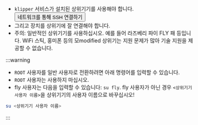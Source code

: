 * `klipper` 서비스가 설치된 상위기기를 사용해야 합니다. <Button variant="contained" disableElevation component="a" rel="noopener" href="/docs/DebugDoc/BasicTutorial/">네트워크를 통해 SSH 연결하기</Button>
* 그리고 장치를 상위기에 잘 연결해야 합니다.
* 주의: 일반적인 상위기기를 사용하십시오. 예를 들어 라즈베리 파이 FLY 패 등입니다. WiFi 스틱, 홍미폰 등의 모modified 상위기는 지원 문제가 많아 기술 지원을 제공할 수 없습니다.

:::warning
* `ROOT` 사용자를 일반 사용자로 전환하려면 아래 명령어를 입력할 수 있습니다.
* `ROOT` 사용자는 사용하지 마십시오.
* fly 사용자는 다음을 입력할 수 있습니다: `su fly`. fly 사용자가 아닌 경우 `<상위기기 사용자 이름>`을 상위기기의 사용자 이름으로 바꾸십시오!
```bash
su <상위기기 사용자 이름>
```
:::
